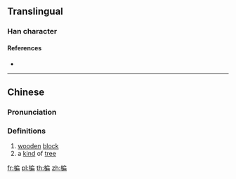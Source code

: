 ==Translingual==

===Han character===
{{Han char|rn=75|rad=木|as=09|sn=13|four=43927|canj=DHSB,DISB|ids=⿰木扁}}

====References====
* {{Han ref|kx=0538.150|dkj=15097|dj=0925.280|hdz=21256.050|uh=6944|ud=26948|bh=DDE4|bd=56804}}

----

==Chinese==
{{zh-forms}}

===Pronunciation===
{{zh-pron
|m=pián
|c=pin4
|mc=y
|oc=y
|ma=
|cat=n
}}

===Definitions===
# [[wooden]] [[block]]
# a [[kind]] of [[tree]]

[[fr:楄]]
[[pl:楄]]
[[th:楄]]
[[zh:楄]]